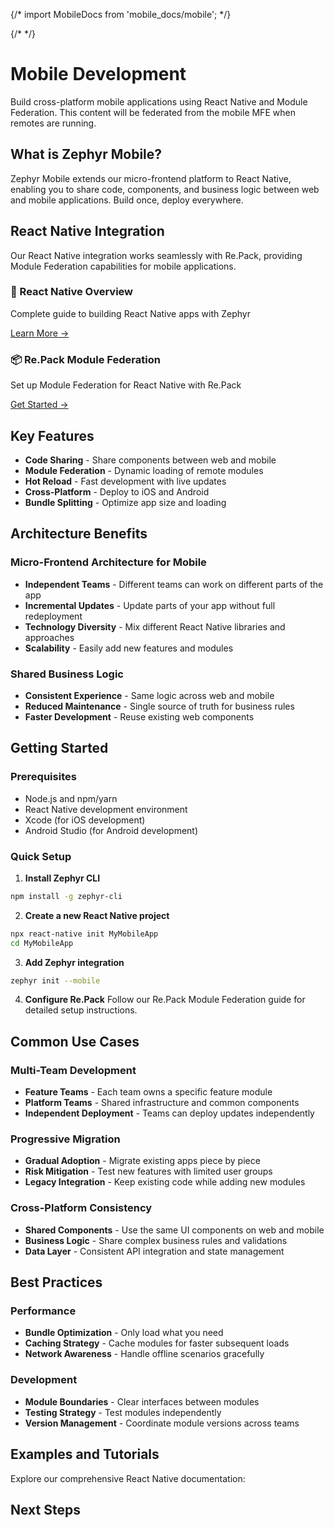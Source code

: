 {/* import MobileDocs from 'mobile_docs/mobile'; */}

{/* <MobileDocs /> */}

# Mobile Development

Build cross-platform mobile applications using React Native and Module Federation. This content will be federated from the mobile MFE when remotes are running.

## What is Zephyr Mobile?

Zephyr Mobile extends our micro-frontend platform to React Native, enabling you to share code, components, and business logic between web and mobile applications. Build once, deploy everywhere.

## React Native Integration

Our React Native integration works seamlessly with Re.Pack, providing Module Federation capabilities for mobile applications.

<div className="grid grid-cols-1 gap-4 mt-6">
  <div className="border rounded-lg p-4">
    <h3>📱 React Native Overview</h3>
    <p>Complete guide to building React Native apps with Zephyr</p>
    <a href="#react-native" className="text-blue-600">Learn More →</a>
  </div>
  
  <div className="border rounded-lg p-4">
    <h3>📦 Re.Pack Module Federation</h3>
    <p>Set up Module Federation for React Native with Re.Pack</p>
    <a href="#repack-module-federation" className="text-blue-600">Get Started →</a>
  </div>
</div>

## Key Features

- **Code Sharing** - Share components between web and mobile
- **Module Federation** - Dynamic loading of remote modules
- **Hot Reload** - Fast development with live updates  
- **Cross-Platform** - Deploy to iOS and Android
- **Bundle Splitting** - Optimize app size and loading

## Architecture Benefits

### Micro-Frontend Architecture for Mobile
- **Independent Teams** - Different teams can work on different parts of the app
- **Incremental Updates** - Update parts of your app without full redeployment
- **Technology Diversity** - Mix different React Native libraries and approaches
- **Scalability** - Easily add new features and modules

### Shared Business Logic
- **Consistent Experience** - Same logic across web and mobile
- **Reduced Maintenance** - Single source of truth for business rules
- **Faster Development** - Reuse existing web components

## Getting Started

### Prerequisites
- Node.js and npm/yarn
- React Native development environment
- Xcode (for iOS development)
- Android Studio (for Android development)

### Quick Setup

1. **Install Zephyr CLI**
```bash
npm install -g zephyr-cli
```

2. **Create a new React Native project**
```bash
npx react-native init MyMobileApp
cd MyMobileApp
```

3. **Add Zephyr integration**
```bash
zephyr init --mobile
```

4. **Configure Re.Pack**
Follow our Re.Pack Module Federation guide for detailed setup instructions.

## Common Use Cases

### Multi-Team Development
- **Feature Teams** - Each team owns a specific feature module
- **Platform Teams** - Shared infrastructure and common components
- **Independent Deployment** - Teams can deploy updates independently

### Progressive Migration
- **Gradual Adoption** - Migrate existing apps piece by piece
- **Risk Mitigation** - Test new features with limited user groups
- **Legacy Integration** - Keep existing code while adding new modules

### Cross-Platform Consistency
- **Shared Components** - Use the same UI components on web and mobile
- **Business Logic** - Share complex business rules and validations
- **Data Layer** - Consistent API integration and state management

## Best Practices

### Performance
- **Bundle Optimization** - Only load what you need
- **Caching Strategy** - Cache modules for faster subsequent loads
- **Network Awareness** - Handle offline scenarios gracefully

### Development
- **Module Boundaries** - Clear interfaces between modules
- **Testing Strategy** - Test modules independently
- **Version Management** - Coordinate module versions across teams

## Examples and Tutorials

Explore our comprehensive React Native documentation:

## Next Steps

